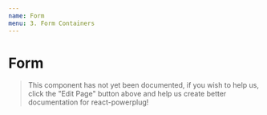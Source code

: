 ```yaml
---
name: Form
menu: 3. Form Containers
---
```


# Form

> This component has not yet been documented, if you wish to help us, click the "Edit Page"
> button above and help us create better documentation for react-powerplug!
